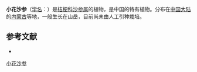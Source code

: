 {{Speciesbox
| name = 小花沙参
| status = 
| status_system = 
| image =
| genus = Adenophora
| species = micrantha
| authority = Hong
}}

'''小花沙参'''（[[学名|学名]]：{{lang|la|''Adenophora micrantha''}}）是[[桔梗科|桔梗科]][[沙参属|沙参属]]的植物，是中国的特有植物。分布在[[中国大陆|中国大陆]]的[[内蒙古|内蒙古]]等地，一般生长在山岳，目前尚未由人工引种栽培。

== 参考文献 ==
<div class="references-small">
* {{cite web| url =http://www.bioinfo.cn/db05/KmzwSpecies.php?action=view&id=2693| title =小花沙参| work =《中国高等植物数据库全库》| publisher =中国科学院微生物研究所| author =昆明植物研究所| accessdate =2009-02-23| deadurl =yes| archiveurl =https://web.archive.org/web/20160305042525/http://www.bioinfo.cn/db05/KmzwSpecies.php?action=view&id=2693| archivedate =2016-03-05}}
</div>
{{Taxonbar|from=Q10960185}}

[[Category:沙参属|小花沙参]]


{{植物小作品}}